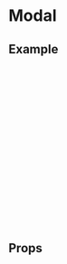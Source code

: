 
# Modal

<Canvas of={Primary} />

## Example

```html
<LobButton @click="isModalVisible = true">Open Modal</LobButton>

<Modal v-model:visible="isModalVisible" header="Select Tracking Events">
  Would you like to export an additional CSV of associated tracking events?
  <RadioGroup>
    <radio-button
      name="exportCSV"
      value="yes"
      label="Yes"
      v-model="radioModel"
    />
    <radio-button name="exportCSV" value="no" label="No" v-model="radioModel" />
  </RadioGroup>

  <template #footer>
    <LobButton variant="secondary">Go back</LobButton>
    <LobButton variant="primary" class="ml-2">Submit</LobButton>
  </template>
</Modal>
```

## Props

<ArgTypes story={PRIMARY_STORY} />
